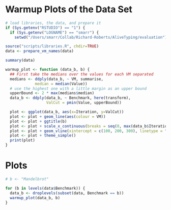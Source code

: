 # Warmup Plots of the Data Set

```r
# load libraries, the data, and prepare it
if (Sys.getenv("RSTUDIO") == "1") { 
  if (Sys.getenv("LOGNAME") == "smarr") {
    setwd("/Users/smarr/Collab/Richard-Roberts/AliveTyping/evaluation") } }

source("scripts/libraries.R", chdir=TRUE)
data <- prepare_vm_names(data)

summary(data)

warmup_plot <- function (data_b, b) {
  ## First take the medians over the values for each VM separated
  medians <- ddply(data_b, ~ VM, summarise,
             median = median(Value))
  # use the highest one with a little margin as an upper bound
  upperBound <- 2 * max(medians$median)
  data_b <- ddply(data_b, ~ Benchmark, here(transform),
                  ValCut = pmin(Value, upperBound))

  plot <- ggplot(data_b, aes(x=Iteration, y=ValCut))
  plot <- plot + geom_line(aes(colour = VM))
  plot <- plot + ggtitle(b)
  plot <- plot + scale_x_continuous(breaks = seq(0, max(data_b$Iteration), 100))
  plot <- plot + geom_vline(xintercept = c(100, 200, 300), linetype = "longdash", colour = "#cccccc")
  plot <- plot + theme_simple()
  print(plot)
}
```

# Plots

```r
# b <- "Mandelbrot"

for (b in levels(data$Benchmark)) {
  data_b <- droplevels(subset(data, Benchmark == b))
  warmup_plot(data_b, b)
}
```
